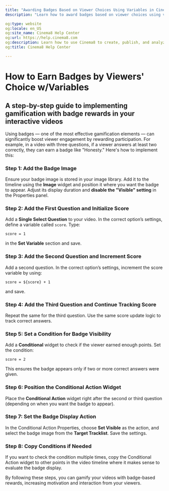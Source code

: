 ---
title: "Awarding Badges Based on Viewer Choices Using Variables in Cinema8"
description: "Learn how to award badges based on viewer choices using variables. Create dynamic and interactive scoring logic. Visit Cinema8."

og:type: website
og:locale: en_US
og:site_name: Cinema8 Help Center
og:url: https://help.cinema8.com
og:description: Learn how to use Cinema8 to create, publish, and analyze interactive videos.
og:title: Cinema8 Help Center

---


# How to Earn Badges by Viewers' Choice w/Variables

## A step-by-step guide to implementing gamification with badge rewards in your interactive videos

Using badges — one of the most effective gamification elements — can significantly boost viewer engagement by rewarding participation. For example, in a video with three questions, if a viewer answers at least two correctly, they can earn a badge like "Honesty." Here's how to implement this:

<Steps>

### Step 1: Add the Badge Image
Ensure your badge image is stored in your image library. Add it to the timeline using the **Image** widget and position it where you want the badge to appear. Adjust its display duration and **disable the "Visible" setting** in the Properties panel.

### Step 2: Add the First Question and Initialize Score
Add a **Single Select Question** to your video. In the correct option’s settings, define a variable called `score`. Type:

```text
score = 1
```

in the **Set Variable** section and save.

### Step 3: Add the Second Question and Increment Score
Add a second question. In the correct option’s settings, increment the score variable by using:

```text
score = ${score} + 1
```

and save.

### Step 4: Add the Third Question and Continue Tracking Score
Repeat the same for the third question. Use the same score update logic to track correct answers.

### Step 5: Set a Condition for Badge Visibility
Add a **Conditional** widget to check if the viewer earned enough points. Set the condition:

```text
score = 2
```

This ensures the badge appears only if two or more correct answers were given.

### Step 6: Position the Conditional Action Widget
Place the **Conditional Action** widget right after the second or third question (depending on when you want the badge to appear).

### Step 7: Set the Badge Display Action
In the Conditional Action Properties, choose **Set Visible** as the action, and select the badge image from the **Target Tracklist**. Save the settings.

### Step 8: Copy Conditions if Needed
If you want to check the condition multiple times, copy the Conditional Action widget to other points in the video timeline where it makes sense to evaluate the badge display.

</Steps>

<Callout type="info">
By following these steps, you can gamify your videos with badge-based rewards, increasing motivation and interaction from your viewers.
</Callout>